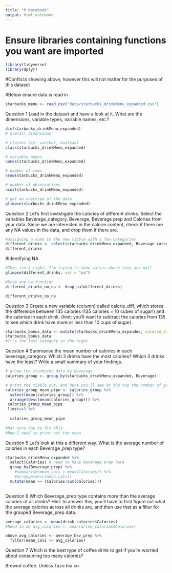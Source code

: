 ```yaml
---
title: "R Notebook"
output: html_notebook
---
```


# Ensure libraries containing functions you want are imported
```r
library(tidyverse)
library(dplyr)
```
#Conflicts showing above, however this will not matter for the purposes of this dataset

#Below ensure data is read in

```r
starbucks_menu <- read_csv("data/starbucks_drinkMenu_expanded.csv")
```

Question 1
Load in the dataset and have a look at it. What are the dimensions, variable types, variable names, etc.?
```r
dim(starbucks_drinkMenu_expanded)
# overall dimensions
```


```r
# classes (ie: varchar, boolean)
class(starbucks_drinkMenu_expanded)
```


```r
# variable names
names(starbucks_drinkMenu_expanded)
```


```r
# number of rows
nrow(starbucks_drinkMenu_expanded)
```


```r
# number of observations
ncol(starbucks_drinkMenu_expanded)
```

```r
# get an overview of the data 
glimpse(starbucks_drinkMenu_expanded)
```


Question 2
Let’s first investigate the calories of different drinks. Select the variables Beverage_category, Beverage, Beverage prep and Calories from your data. Since we are interested in the calorie content, check if there are any NA values in the data, and drop them if there are.

```r
#assigning a name to the new tibble with a few categories
different_drinks <- select(starbucks_drinkMenu_expanded, Beverage_category, Beverage, Beverage_prep, Calories) 
different_drinks
```

#Identifying NA 

```r
#This isn't right, I'm trying to show values where they are null
glimpse(different_drinks, var = "na")
```


```r
#Drop any na function
different_drinks_no_na <- drop_na(different_drinks)

different_drinks_no_na
```


Question 3
Create a new variable (column) called calorie_diff, which stores the difference between 135 calories (135 calories = 10 cubes of sugar!) and the calories in each drink. (hint: you’ll want to subtract the calories from 135 to see which drink have more or less than 10 cups of sugar).

```r
starbucks_bonus_data <- mutate(starbucks_drinkMenu_expanded, calorie_diff = 135 - Calories)
starbucks_bonus_data
#It's the last category on the right
```


Question 4
Summarise the mean number of calories in each beverage_category. Which 3 drinks have the most calories? Which 3 drinks have the least? Write a small summary of your findings.

```r
# group the starbucks data by beverage
calories_group <- group_by(starbucks_drinkMenu_expanded, Beverage)

# print the tibble out, and here you'll see at the top the number of groups you have created: 
calories_group_mean_pipe <- calories_group %>%
  select(mean(calories_group)) %>%
  arrange(desc(mean(calories_group))) %>%
 calories_group_mean_pipe
 limit==3 %>%
   
  calories_group_mean_pipe 
  
#Not sure how to fix this
#Now I need to print out the mean
```


Question 5
Let’s look at this a different way. What is the average number of calories in each Beverage_prep type?

```r

starbucks_drinkMenu_expanded %>% 
  select(Calories) # need to have beverage prep here
  group_by(Beverage_prep) %>%
    #summarise(mean_cals = mean(Calories)) %>%
    #arrange(desc(mean_cals))
  mutate(mean == (Calories/sum(Calories))) 
  
```



Question 6
Which Beverage_prep type contains more than the average calories of all drinks?
Hint: to answer this, you’ll have to first figure out what the average calories across all drinks are, and then use that as a filter for the grouped Beverage_prep data.

```r
average_calories <- mean(drink_calories$Calories)
#Need to do avg_calories <- mean(drink_calories$Calories)

above_avg_calories <- average_bev_prep %>%
  filter(mean_cals >= avg_calories)


```





Question 7
Which is the best type of coffee drink to get if you’re worried about consuming too many calories?

Brewed coffee. Unless Tazo tea co
```r
```













